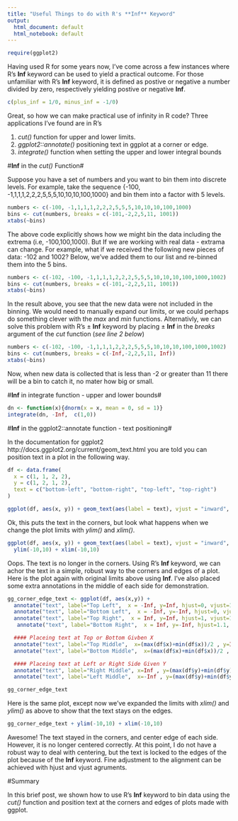 ```yaml
---
title: "Useful Things to do with R's **Inf** Keyword"
output:
  html_document: default
  html_notebook: default
---
```

```r
require(ggplot2)
```

Having used R for some years now, I've come across a few instances where R's **Inf** keyword can be used to yield a practical outcome. For those unfamiliar with R's **Inf** keyword, it is defined as postive or negative a number divided by zero, respectively yielding postive or negative **Inf**.

```r
c(plus_inf = 1/0, minus_inf = -1/0)

```

Great, so how we can make practical use of infinity in R code? Three applications I've found are in R's 

  1. *cut()* function for upper and lower limits.
  1. *ggplot2::annotate()* positioning text in ggplot at a corner or edge.
  1. *integrate()* function when setting the upper and lower integral bounds

#**Inf** in the *cut()* Function# 

Suppose you have a set of numbers and you want to bin them into discrete levels. For example, take the sequence {-100, -1,1,1,1,2,2,2,5,5,5,10,10,10,100,1000} and bin them into a factor with 5 levels.

```r
numbers <- c(-100, -1,1,1,1,2,2,2,5,5,5,10,10,10,100,1000)
bins <- cut(numbers, breaks = c(-101,-2,2,5,11, 1001))
xtabs(~bins)
```

The above code explicitly shows how we might bin the data including the extrema (i.e, -100,100,1000). But If we are working with real data - extrama can change. For example, what if we received the following new pieces of data: -102 and 1002? Below, we've added them to our list and re-binned them into the 5 bins.  

```r
numbers <- c(-102, -100, -1,1,1,1,2,2,2,5,5,5,10,10,10,100,1000,1002)
bins <- cut(numbers, breaks = c(-101,-2,2,5,11, 1001))
xtabs(~bins)
```

In the result above, you see that the new data were not included in the binning. We would need to manually expand our limits, or we could perhaps do something clever with the *max* and *min* functions. Alternativly, we can solve this problem with R's $\pm$ **Inf** keyword by placing $\pm$ **Inf** in the *breaks* argument of the *cut* function (*see line 2 below*)


```r
numbers <- c(-102, -100, -1,1,1,1,2,2,2,5,5,5,10,10,10,100,1000,1002)
bins <- cut(numbers, breaks = c(-Inf,-2,2,5,11, Inf))
xtabs(~bins)
```

Now, when new data is collected that is less than -2 or greater than 11 there will be a bin to catch it, no mater how big or small. 

#**Inf** in integrate function - upper and lower bounds#

```r
dn <- function(x){dnorm(x = x, mean = 0, sd = 1)}
integrate(dn, -Inf,  c(1,0))
```

#**Inf** in the ggplot2::annotate function - text positioning#  

In the documentation for ggplot2 http://docs.ggplot2.org/current/geom_text.html <end of page> you are told you can position text in a plot in the following way.   

```r
df <- data.frame(
  x = c(1, 1, 2, 2),
  y = c(1, 2, 1, 2),
  text = c("bottom-left", "bottom-right", "top-left", "top-right")
)

ggplot(df, aes(x, y)) + geom_text(aes(label = text), vjust = "inward", hjust = "inward") 
```

Ok, this puts the text in the corners, but look what happens when we change the plot limits with *ylim()* and *xlim()*. 

```r
ggplot(df, aes(x, y)) + geom_text(aes(label = text), vjust = "inward", hjust = "inward") + 
  ylim(-10,10) + xlim(-10,10)
```

Oops. The text is no longer in the corners. Using R's **Inf** keyword, we can achor the text in a simple, robust way to the corners and edges of a plot. Here is the plot again with original limits above using **Inf**. I've also placed some extra annotations in the middle of each side for demonstration.  

```r
gg_corner_edge_text <- ggplot(df, aes(x,y)) +  
  annotate("text", label="Top Left",  x = -Inf, y=Inf, hjust=0, vjust=1) +
  annotate("text", label="Bottom Left",  x = -Inf, y=-Inf, hjust=0, vjust=0) +
  annotate("text", label="Top Right",  x = Inf, y=Inf, hjust=1, vjust=1) +
   annotate("text", label="Bottom Right",  x = Inf, y=-Inf, hjust=1.1, vjust=-.7) +

  #### Placeing text at Top or Bottom Givben X
  annotate("text", label="Top Middle",  x=(max(df$x)+min(df$x))/2 , y=Inf, hjust=.5, vjust=1) +
  annotate("text", label="Bottom Middle",  x=(max(df$x)+min(df$x))/2 , y=-Inf, hjust=.5, vjust=-.7) +

  #### Placeing text at Left or Right Side Given Y
  annotate("text", label="Right Middle", x=Inf , y=(max(df$y)+min(df$y))/2, hjust=.5, vjust=1, angle=-90) +
  annotate("text", label="Left Middle",  x=-Inf , y=(max(df$y)+min(df$y))/2, hjust=.5, vjust=1, angle=90)

gg_corner_edge_text
```

Here is the same plot, except now we've expanded the limits with *xlim()* and *ylim()* as above to show that the text stays on the edges. 


```r
gg_corner_edge_text + ylim(-10,10) + xlim(-10,10)
```

Awesome! The text stayed in the corners, and center edge of each side. However, it is no longer centered correctly. At this point, I do not have a robust way to deal with centering, but the text is locked to the edges of the plot because of the **Inf** keyword. Fine adjustment to the alignment can be achieved with hjust and vjust agruments.


#Summary

In this brief post, we shown how to use R's **Inf** keyword to bin data using the *cut()* function and position text at the corners and edges of plots made with ggplot. 


